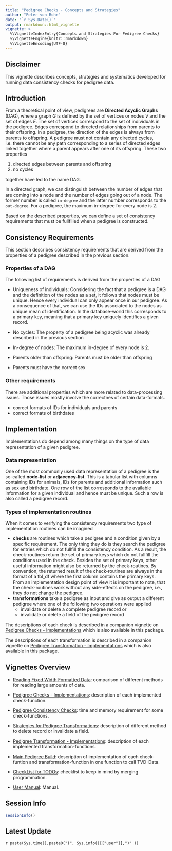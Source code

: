 ```yaml
---
title: "Pedigree Checks - Concepts and Strategies"
author: "Peter von Rohr"
date: "`r Sys.Date()`"
output: rmarkdown::html_vignette
vignette: >
  %\VignetteIndexEntry{Concepts and Strategies For Pedigree Checks}
  %\VignetteEngine{knitr::rmarkdown}
  %\VignetteEncoding{UTF-8}
---
```



## Disclaimer
This vignette describes concepts, strategies and systematics developed for running data consistency checks for pedigree data.


## Introduction
From a theoretical point of view, pedigrees are __Directed Acyclic Graphs__ (DAG), where a graph $G$ is defined by the set of vertices or nodes $V$ and the set of edges $E$. The set of vertices correspond to the set of individuals in the pedigree. Edges correspond to directed relationships from parents to their offspring. In a pedigree, the direction of the edges is always from parents to offspring. A pedigree must not contain any directed cycles, i.e. there cannot be any path corresponding to a series of directed edges linked together where a parent appears after one of its offspring. These two properties 

1. directed edges between parents and offspring
2. no cycles

together have led to the name DAG.

In a directed graph, we can distinguish between the number of edges that are coming into a node and the number of edges going out of a node. The former number is called `in-degree` and the latter number corresponds to the `out-degree`. For a pedigree, the maximum in-degree for every node is $2$.

Based on the described properties, we can define a set of consistency requirements that must be fullfilled when a pedigree is constructed.


## Consistency Requirements
This section describes consistency requirements that are derived from the properties of a pedigree described in the previous section.

### Properties of a DAG
The following list of requirements is derived from the properties of a DAG

* Uniqueness of individuals: Considering the fact that a pedigree is a DAG and the definition of the nodes as a set, it follows that nodes must be unique. Hence every individual can only appear once in our pedigree. As a consequence of that, we can use the IDs associated to the nodes as unique mean of identification. In the database-world this corresponds to a primary key, meaning that a primary key uniquely identifies a given record.

* No cycles: The property of a pedigree being acyclic was already described in the previous section

* In-degree of nodes: The maximum in-degree of every node is $2$.

* Parents older than offspring: Parents must be older than offspring

* Parents must have the correct sex

### Other requirements
There are additional properties which are more related to data-processing issues. Those issues mostly involve the correctnes of certain data-formats.

* correct formats of IDs for individuals and parents
* correct formats of birthdates


## Implementation
Implementations do depend among many things on the type of data representation of a given pedigree. 

### Data representation
One of the most commonly used data representation of a pedigree is the so-called __node-list__ or __adjacency-list__. This is a tabular list with columns containing IDs for animals, IDs for parents and additional information such as sex and birthdate. One row of the list corresponds to the available information for a given individual and hence must be unique. Such a row is also called a pedigree record.

### Types of implementation routines
When it comes to verifying the consistency requirements two type of implementation routines can be imagined

* __checks__ are routines which take a pedigree and a condition given by a specific requirement. The only thing they do is they search the pedigree for entries which do not fullfill the consistency condition. As a result, the check-routines return the set of primary keys which do not fullfill the conditions used in the check. Besides the set of primary keys, other useful information might also be returned by the check-routines. By convention, the returned result of the check-routines are always in the format of a tbl_df where the first column contains the primary keys. From an implementation design point of view it is important to note, that the check-routines work without any side-effects on the pedigree, i.e., they do not change the pedigree.
* __transformations__ take a pedigree as input and give as output a different pedigree where one of the following two operations were applied
    + invalidate or delete a complete pedigree record or 
    + invalidate or delete a field of the pedigree record
    
The descriptions of each check is described in a companion vignette on [Pedigree Checks - Implementations](ConsistencyCheckImplementation.html) which is also available in this package.    

The descriptions of each transformation is described in a companion vignette on [Pedigree Transformation - Implementations](TransformationImplementation.html) which is also available in this package.    
    

## Vignettes Overview
* [Reading Fixed Width Formatted Data](ReadFwfData.html): comparison of different methods for reading large amounts of data.

* [Pedigree Checks - Implementations](ConsistencyCheckImplementation.html): description of each implemented check-function.

* [Pedigree Consistency Checks](PedigreeConsistencyChecks.html): time and memory requirement for some check-functions.

* [Strategies for Pedigree Transformations](TransformationStrategies.html): description of different method to delete record or invalidate a field.

* [Pedigree Transformation - Implementations](TransformationImplementation.html): description of each implemented transformation-functions.

* [Main Pedigree Build](MainPedigree.html): description of implementation of each check-funtion and transformation-function in one function to call TVD-Data.

* [CheckList for TODOs](PedigreePackageToDos.html): checklist to keep in mind by merging programmation.

* [User Manual](UserManual.html): Manual.

## Session Info
```r
sessionInfo()
```


## Latest Update
`r paste(Sys.time(),paste0("(", Sys.info()[["user"]],")" ))`

